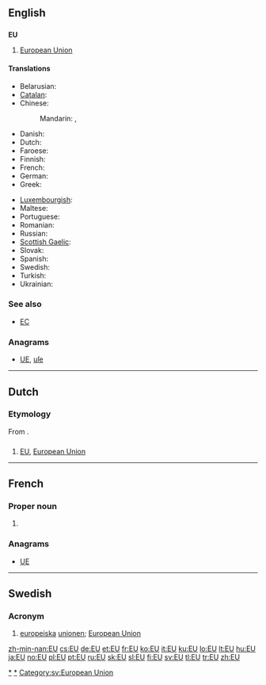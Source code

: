 {{also|eu|Eu}}
==English==

==={{initialism}}===
'''EU'''

# {{politics|economics}} [[European Union]]

====Translations====
{{trans-top|European Union (also see translations at [[European Union]])}}
* Belarusian: {{t-|be|ЕС|m|tr=je-és|xs=Belarusian}}
* [[Catalan]]: {{t|ca|UE|f}}
* Chinese:
*: Mandarin: {{t|cmn|歐盟|sc=Hani}}, {{t|cmn|欧盟|tr=Ōu-méng|sc=Hani}}
* Danish: {{t|da|EU|n}}
* Dutch: {{t|nl|EU|f}}
* Faroese: {{t|fo|ES|n}}
* Finnish: {{t|fi|EU}}
* French: {{t+|fr|UE|f}}
* German: {{t+|de|EU|f}}
* Greek: {{t|el|ΕΕ|tr=e-e}}
{{trans-mid}}
* [[Luxembourgish]]: {{t|lb|EU|f}}
* Maltese: {{t-|mt|UE|xs=Maltese}}
* Portuguese: {{t|pt|UE|f}}
* Romanian: {{t-|ro|UE}}
* Russian: {{t+|ru|ЕС|m|tr=je-és}}
* [[Scottish Gaelic]]: {{t-|gd|AE|m|xs=Scottish Gaelic}}
* Slovak: {{t|sk|EÚ|n}}
* Spanish: {{t-|es|UE}}
* Swedish: {{t|sv|EU|c}}
* Turkish: {{t+|tr|AB}}
* Ukrainian: {{t|uk|ЄС|m|tr=je-és|xs=Ukrainian}}
{{trans-bottom}}

===See also===
* [[EC]]

===Anagrams===
* [[UE#English|UE]], [[uſe#English|uſe]]

[[Category:European Union|*]]

----

==Dutch==
===Etymology===
From {{term|Europese Unie|lang=nl}}.

==={{initialism|lang=nl}}===
{{infl|nl}}

# [[#English|EU]], [[European Union]]

----

==French==

===Proper noun===
{{fr-proper noun}}

# {{abbreviation of|États-Unis|lang=fr|nodot=1}} {{gloss|United States}}

===Anagrams===
* [[UE#French|UE]]

[[Category:fr:United States of America|*]]

----

==Swedish==

===Acronym===
{{infl|sv|acronym}}

# [[europeiska]] [[unionen]]; [[European Union]]

[[Category:sv:European Union]]

[[zh-min-nan:EU]]
[[cs:EU]]
[[de:EU]]
[[et:EU]]
[[fr:EU]]
[[ko:EU]]
[[it:EU]]
[[ku:EU]]
[[lo:EU]]
[[lt:EU]]
[[hu:EU]]
[[ja:EU]]
[[no:EU]]
[[pl:EU]]
[[pt:EU]]
[[ru:EU]]
[[sk:EU]]
[[sl:EU]]
[[fi:EU]]
[[sv:EU]]
[[tl:EU]]
[[tr:EU]]
[[zh:EU]]